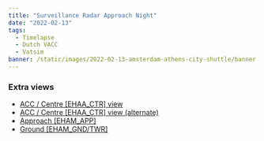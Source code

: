 ```yaml
---
title: "Surveillance Radar Approach Night"
date: "2022-02-13"
tags:
  - Timelapse
  - Dutch VACC
  - Vatsim
banner: /static/images/2022-02-13-amsterdam-athens-city-shuttle/banner.jpg
---
```


<Youtube id="LYRiEl0WL0E" />

### Extra views

- [ACC / Centre [EHAA_CTR] view](https://youtu.be/7T0d4vbY-kM)
- [ACC / Centre [EHAA_CTR] view (alternate)](https://youtu.be/aAkOo-LIzx4)
- [Approach [EHAM_APP]](https://youtu.be/kacFqG5vM-8)
- [Ground [EHAM_GND/TWR]](https://youtu.be/X5HcJnqxdF0)
